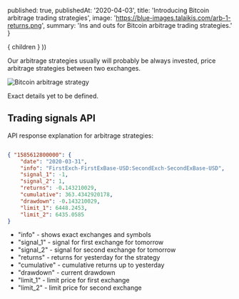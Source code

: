 

  published: true,
  publishedAt: '2020-04-03',
  title: 'Introducing Bitcoin arbitrage trading strategies',
  image: 'https://blue-images.talaikis.com/arb-1-returns.png',
  summary: 'Ins and outs for Bitcoin arbitrage trading strategies.'
}

  <BlogPost path={router.pathname} meta={meta}>
    { children }
  </BlogPost>
))

Our arbitrage strategies usually will probably be always invested, price arbitrage strategies between two exchanges.

![Bitcoin arbitrage strategy](https://blue-images.talaikis.com/arb-1-returns.png "Bitcoin arbitrage strategy")

Exact details yet to be defined.

## Trading signals API

API response explanation for arbitrage strategies:

```json

{ "1585612800000": {
    "date": "2020-03-31",
    "info": "FirstExch-FirstExBase-USD:SecondExch-SecondExBase-USD",
    "signal_1": -1,
    "signal_2": 1,
    "returns": -0.143210029,
    "cumulative": 363.4342920178,
    "drawdown": -0.143210029,
    "limit_1": 6448.2453,
    "limit_2": 6435.0585
}
```

* "info" - shows exact exchanges and symbols
* "signal_1" - signal for first exchange for tomorrow
* "signal_2" - signal for second exchange for tomorrow
* "returns" - returns for yesterday for the strategy
* "cumulative" - cumulative returns up to yesterday
* "drawdown" - current drawdown
* "limit_1" - limit price for first exchange
* "limit_2" - limit price for second exchange
